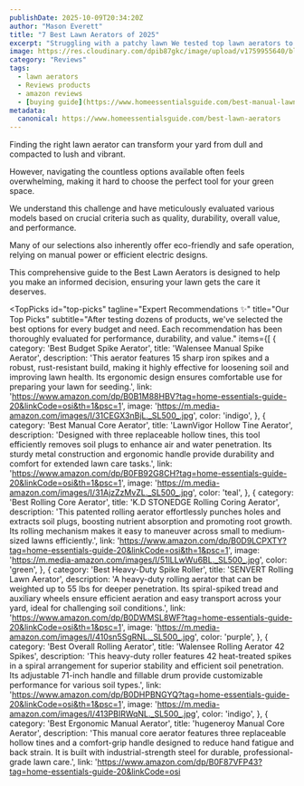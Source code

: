 ```yaml
---
publishDate: 2025-10-09T20:34:20Z
author: "Mason Everett"
title: "7 Best Lawn Aerators of 2025"
excerpt: "Struggling with a patchy lawn We tested top lawn aerators to help you find the perfect tool for a greener healthier yard."
image: https://res.cloudinary.com/dpib87gkc/image/upload/v1759955640/blog_image_1759955639_uftbr0.webp
category: "Reviews"
tags:
  - lawn aerators
  - Reviews products
  - amazon reviews
  - [buying guide](https://www.homeessentialsguide.com/best-manual-lawn-aerators)
metadata:
  canonical: https://www.homeessentialsguide.com/best-lawn-aerators
---
```



<p>Finding the right lawn aerator can transform your yard from dull and compacted to lush and vibrant.</p>
<p>However, navigating the countless options available often feels overwhelming, making it hard to choose the perfect tool for your green space.</p>
<p>We understand this challenge and have meticulously evaluated various models based on crucial criteria such as quality, durability, overall value, and performance.</p>
<p>Many of our selections also inherently offer eco-friendly and safe operation, relying on manual power or efficient electric designs.</p>
<p>This comprehensive guide to the Best Lawn Aerators is designed to help you make an informed decision, ensuring your lawn gets the care it deserves.</p>

<TopPicks
  id="top-picks"
  tagline="Expert Recommendations ✨"
  title="Our Top Picks"
  subtitle="After testing dozens of products, we've selected the best options for every budget and need. Each recommendation has been thoroughly evaluated for performance, durability, and value."
  items={[
    {
      category: 'Best Budget Spike Aerator',
      title: 'Walensee Manual Spike Aerator',
      description: 'This aerator features 15 sharp iron spikes and a robust, rust-resistant build, making it highly effective for loosening soil and improving lawn health. Its ergonomic design ensures comfortable use for preparing your lawn for seeding.',
      link: 'https://www.amazon.com/dp/B0B1M88HBV?tag=home-essentials-guide-20&linkCode=osi&th=1&psc=1',
      image: 'https://m.media-amazon.com/images/I/31CEGX3nBjL._SL500_.jpg',
      color: 'indigo',
    },
    {
      category: 'Best Manual Core Aerator',
      title: 'LawnVigor Hollow Tine Aerator',
      description: 'Designed with three replaceable hollow tines, this tool efficiently removes soil plugs to enhance air and water penetration. Its sturdy metal construction and ergonomic handle provide durability and comfort for extended lawn care tasks.',
      link: 'https://www.amazon.com/dp/B0FB92G8CH?tag=home-essentials-guide-20&linkCode=osi&th=1&psc=1',
      image: 'https://m.media-amazon.com/images/I/31AjzZzMvZL._SL500_.jpg',
      color: 'teal',
    },
    {
      category: 'Best Rolling Core Aerator',
      title: 'K.D STONEDGE Rolling Coring Aerator',
      description: 'This patented rolling aerator effortlessly punches holes and extracts soil plugs, boosting nutrient absorption and promoting root growth. Its rolling mechanism makes it easy to maneuver across small to medium-sized lawns efficiently.',
      link: 'https://www.amazon.com/dp/B0D9LCPXTY?tag=home-essentials-guide-20&linkCode=osi&th=1&psc=1',
      image: 'https://m.media-amazon.com/images/I/51lLLwWu6BL._SL500_.jpg',
      color: 'green',
    },
    {
      category: 'Best Heavy-Duty Spike Roller',
      title: 'SENVERT Rolling Lawn Aerator',
      description: 'A heavy-duty rolling aerator that can be weighted up to 55 lbs for deeper penetration. Its spiral-spiked tread and auxiliary wheels ensure efficient aeration and easy transport across your yard, ideal for challenging soil conditions.',
      link: 'https://www.amazon.com/dp/B0DWMSL8WF?tag=home-essentials-guide-20&linkCode=osi&th=1&psc=1',
      image: 'https://m.media-amazon.com/images/I/410sn5SgRNL._SL500_.jpg',
      color: 'purple',
    },
    {
      category: 'Best Overall Rolling Aerator',
      title: 'Walensee Rolling Aerator 42 Spikes',
      description: 'This heavy-duty roller features 42 heat-treated spikes in a spiral arrangement for superior stability and efficient soil penetration. Its adjustable 71-inch handle and fillable drum provide customizable performance for various soil types.',
      link: 'https://www.amazon.com/dp/B0DHPBNGYQ?tag=home-essentials-guide-20&linkCode=osi&th=1&psc=1',
      image: 'https://m.media-amazon.com/images/I/413PBIRWqNL._SL500_.jpg',
      color: 'indigo',
    },
    {
      category: 'Best Ergonomic Manual Aerator',
      title: 'hugeneroy Manual Core Aerator',
      description: 'This manual core aerator features three replaceable hollow tines and a comfort-grip handle designed to reduce hand fatigue and back strain. It is built with industrial-strength steel for durable, professional-grade lawn care.',
      link: 'https://www.amazon.com/dp/B0F87VFP43?tag=home-essentials-guide-20&linkCode=osi